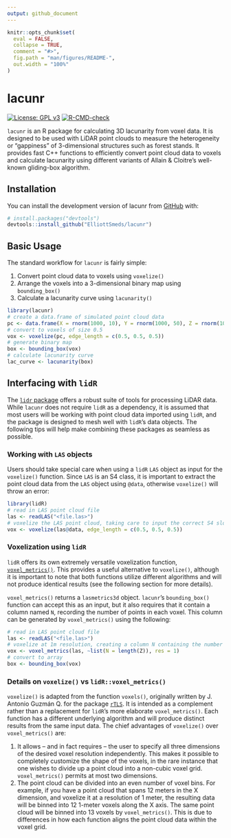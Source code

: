```yaml
---
output: github_document
---
```


<!-- README.md is generated from README.Rmd. Please edit that file -->

```r
knitr::opts_chunk$set(
  eval = FALSE,
  collapse = TRUE,
  comment = "#>",
  fig.path = "man/figures/README-",
  out.width = "100%"
)
```

# lacunr

<!-- badges: start -->
[![License: GPL v3](https://img.shields.io/badge/License-GPL--3-blue.svg)](https://www.gnu.org/licenses/gpl-3.0)
[![R-CMD-check](https://github.com/ElliottSmeds/lacunr/actions/workflows/R-CMD-check.yaml/badge.svg)](https://github.com/ElliottSmeds/lacunr/actions/workflows/R-CMD-check.yaml)
<!-- badges: end -->

`lacunr` is an R package for calculating 3D lacunarity from voxel data. It is designed to be used with LiDAR point clouds to measure the heterogeneity or "gappiness" of 3-dimensional structures such as forest stands. It provides fast C++ functions to efficiently convert point cloud data to voxels and calculate lacunarity using different variants of Allain & Cloitre's well-known gliding-box algorithm.

## Installation

You can install the development version of lacunr from [GitHub](https://github.com/) with:

``` r
# install.packages("devtools")
devtools::install_github("ElliottSmeds/lacunr")
```

## Basic Usage

The standard workflow for `lacunr` is fairly simple:

1. Convert point cloud data to voxels using `voxelize()`
2. Arrange the voxels into a 3-dimensional binary map using `bounding_box()`
3. Calculate a lacunarity curve using `lacunarity()`

```r
library(lacunr)
# create a data.frame of simulated point cloud data
pc <- data.frame(X = rnorm(1000, 10), Y = rnorm(1000, 50), Z = rnorm(1000, 25))
# convert to voxels of size 0.5
vox <- voxelize(pc, edge_length = c(0.5, 0.5, 0.5))
# generate binary map
box <- bounding_box(vox)
# calculate lacunarity curve
lac_curve <- lacunarity(box)
```

## Interfacing with `lidR`

The [`lidr` package](https://github.com/r-lidar/lidR) offers a robust suite of tools for processing LiDAR data. While `lacunr` does not require `lidR` as a dependency, it is assumed that most users will be working with point cloud data imported using `lidR`, and the package is designed to mesh well with `lidR`'s data objects. The following tips will help make combining these packages as seamless as possible.

### Working with `LAS` objects

Users should take special care when using a `lidR` `LAS` object as input for the `voxelize()` function. Since `LAS` is an S4 class, it is important to extract the point cloud data from the `LAS` object using `@data`, otherwise `voxelize()` will throw an error:

```r
library(lidR)
# read in LAS point cloud file
las <- readLAS("<file.las>")
# voxelize the LAS point cloud, taking care to input the correct S4 slot
vox <- voxelize(las@data, edge_length = c(0.5, 0.5, 0.5))
```

### Voxelization using `lidR`

`lidR` offers its own extremely versatile voxelization function, [`voxel_metrics()`](https://r-lidar.github.io/lidRbook/vba.html). This provides a useful alternative to `voxelize()`, although it is important to note that both functions utilize different algorithms and will not produce identical results (see the following section for more details). 

`voxel_metrics()` returns a `lasmetrics3d` object. `lacunr`'s `bounding_box()` function can accept this as an input, but it also requires that it contain a column named `N`, recording the number of points in each voxel. This column can be generated by `voxel_metrics()` using the following:

```r
# read in LAS point cloud file
las <- readLAS("<file.las>")
# voxelize at 1m resolution, creating a column N containing the number of points
vox <- voxel_metrics(las, ~list(N = length(Z)), res = 1)
# convert to array
box <- bounding_box(vox)
```

### Details on `voxelize()` vs `lidR::voxel_metrics()`

`voxelize()` is adapted from the function `voxels()`, originally written by J. Antonio Guzmán Q. for the package [`rTLS`](https://github.com/Antguz/rTLS). It is intended as a complement rather than a replacement for `lidR`'s more elaborate `voxel_metrics()`. Each function has a different underlying algorithm and will produce distinct results from the same input data. The chief advantages of `voxelize()` over `voxel_metrics()` are: 

1. It allows -- and in fact requires -- the user to specify all three dimensions of the desired voxel resolution independently. This makes it possible to completely customize the shape of the voxels, in the rare instance that one wishes to divide up a point cloud into a non-cubic voxel grid. `voxel_metrics()` permits at most two dimensions.
2. The point cloud can be divided into an even number of voxel bins. For example, if you have a point cloud that spans 12 meters in the X dimension, and voxelize it at a resolution of 1 meter, the resulting data will be binned into 12 1-meter voxels along the X axis. The same point cloud will be binned into 13 voxels by `voxel_metrics()`. This is due to differences in how each function aligns the point cloud data within the voxel grid.

